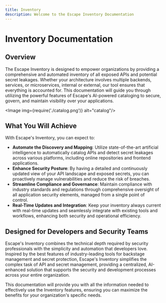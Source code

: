 ```yaml
---
title: Inventory
description: Welcome to the Escape Inventory Documentation
---
```



# Inventory Documentation

## Overview

The Escape Inventory is designed to empower organizations by providing a comprehensive and automated inventory of all exposed APIs and potential secret leakages. Whether your architecture involves multiple backends, services, or microservices, internal or external, our tool ensures that everything is accounted for. This documentation will guide you through utilizing the powerful features of Escape's AI-powered cataloging to secure, govern, and maintain visibility over your applications.

<Image img={require('./catalog.png')} alt="catalog"/>

## What You Will Achieve

With Escape's Inventory, you can expect to:

- **Automate the Discovery and Mapping**: Utilize state-of-the-art artificial intelligence to automatically catalog APIs and detect secret leakages across various platforms, including online repositories and frontend applications.
- **Enhance Security Posture**: By having a detailed and continuously updated view of your API landscape and exposed secrets, you can proactively manage vulnerabilities and reduce the risk of breaches.
- **Streamline Compliance and Governance**: Maintain compliance with industry standards and regulations through comprehensive oversight of all application security elements, managed from a single point of control.
- **Real-Time Updates and Integration**: Keep your inventory always current with real-time updates and seamlessly integrate with existing tools and workflows, enhancing both security and operational efficiency.

## Designed for Developers and Security Teams

Escape's Inventory combines the technical depth required by security professionals with the simplicity and automation that developers love. Inspired by the best features of industry-leading tools for backstage management and secret protection, Escape's Inventory simplifies the complex task of API and secret management, providing a centralized, AI-enhanced solution that supports the security and development processes across your entire organization.

This documentation will provide you with all the information needed to effectively use the Inventory features, ensuring you can maximize the benefits for your organization's specific needs.
